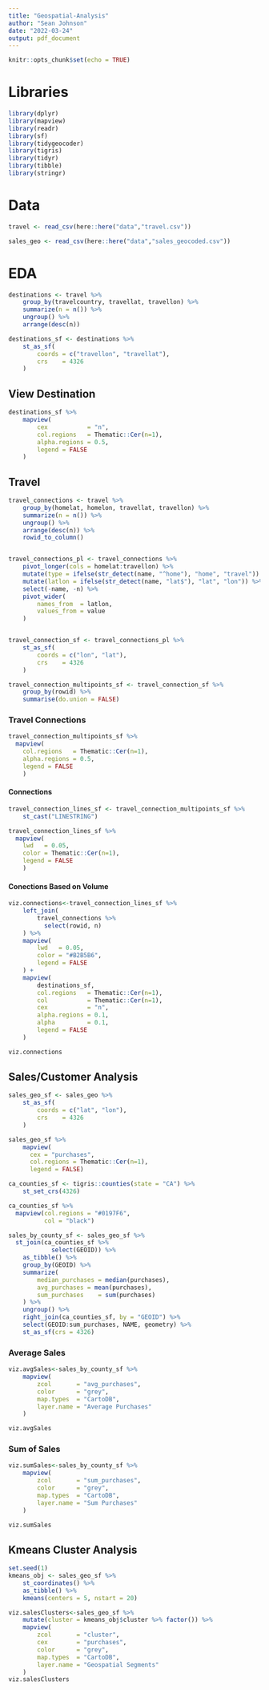 ```yaml
---
title: "Geospatial-Analysis"
author: "Sean Johnson"
date: "2022-03-24"
output: pdf_document
---
```


```r
knitr::opts_chunk$set(echo = TRUE)
```

# Libraries
```r
library(dplyr)
library(mapview) 
library(readr)
library(sf)    
library(tidygeocoder) 
library(tigris)
library(tidyr)
library(tibble)
library(stringr)
```

# Data
```r
travel <- read_csv(here::here("data","travel.csv"))

sales_geo <- read_csv(here::here("data","sales_geocoded.csv"))
```

# EDA
```r
destinations <- travel %>%
    group_by(travelcountry, travellat, travellon) %>%
    summarize(n = n()) %>%
    ungroup() %>%
    arrange(desc(n))

destinations_sf <- destinations %>%
    st_as_sf(
        coords = c("travellon", "travellat"),
        crs    = 4326
    )
```

## View Destination
```r
destinations_sf %>%
    mapview(
        cex           = "n",
        col.regions   = Thematic::Cer(n=1),
        alpha.regions = 0.5,
        legend = FALSE
    )
```

## Travel
```r
travel_connections <- travel %>%
    group_by(homelat, homelon, travellat, travellon) %>%
    summarize(n = n()) %>%
    ungroup() %>%
    arrange(desc(n)) %>%
    rowid_to_column()


travel_connections_pl <- travel_connections %>%
    pivot_longer(cols = homelat:travellon) %>%
    mutate(type = ifelse(str_detect(name, "^home"), "home", "travel")) %>%
    mutate(latlon = ifelse(str_detect(name, "lat$"), "lat", "lon")) %>%
    select(-name, -n) %>%
    pivot_wider(
        names_from  = latlon,
        values_from = value
    )


travel_connection_sf <- travel_connections_pl %>%
    st_as_sf(
        coords = c("lon", "lat"),
        crs    = 4326
    )

travel_connection_multipoints_sf <- travel_connection_sf %>%
    group_by(rowid) %>%
    summarise(do.union = FALSE)
```

### Travel Connections
```r
travel_connection_multipoints_sf %>%
  mapview(
    col.regions   = Thematic::Cer(n=1),
    alpha.regions = 0.5,
    legend = FALSE
    )
```

####  Connections
```r
travel_connection_lines_sf <- travel_connection_multipoints_sf %>%
    st_cast("LINESTRING")

travel_connection_lines_sf %>% 
  mapview(
    lwd   = 0.05,
    color = Thematic::Cer(n=1),
    legend = FALSE
    )
```


#### Conections Based on Volume
```r
viz.connections<-travel_connection_lines_sf %>%
    left_join(
        travel_connections %>% 
          select(rowid, n)
    ) %>%
    mapview(
        lwd   = 0.05,
        color = "#B2B5B6",
        legend = FALSE
    ) +
    mapview(
        destinations_sf,
        col.regions   = Thematic::Cer(n=1),
        col           = Thematic::Cer(n=1),
        cex           = "n",
        alpha.regions = 0.1,
        alpha         = 0.1,
        legend = FALSE
    )

viz.connections
```

## Sales/Customer Analysis
```r
sales_geo_sf <- sales_geo %>%
    st_as_sf(
        coords = c("lat", "lon"),
        crs    = 4326
    )

sales_geo_sf %>%
    mapview(
      cex = "purchases",
      col.regions = Thematic::Cer(n=1),
      legend = FALSE)
```

```r
ca_counties_sf <- tigris::counties(state = "CA") %>%
    st_set_crs(4326)
```


```r
ca_counties_sf %>% 
  mapview(col.regions = "#0197F6",
          col = "black")
```

```r
sales_by_county_sf <- sales_geo_sf %>%
  st_join(ca_counties_sf %>%
            select(GEOID)) %>%
    as_tibble() %>%
    group_by(GEOID) %>%
    summarize(
        median_purchases = median(purchases),
        avg_purchases = mean(purchases),
        sum_purchases    = sum(purchases)
    ) %>%
    ungroup() %>%
    right_join(ca_counties_sf, by = "GEOID") %>%
    select(GEOID:sum_purchases, NAME, geometry) %>%
    st_as_sf(crs = 4326)
```

### Average Sales
```r
viz.avgSales<-sales_by_county_sf %>%
    mapview(
        zcol       = "avg_purchases",
        color      = "grey",
        map.types  = "CartoDB",
        layer.name = "Average Purchases"
    )

viz.avgSales
```

### Sum of Sales
```r
viz.sumSales<-sales_by_county_sf %>%
    mapview(
        zcol       = "sum_purchases",
        color      = "grey",
        map.types  = "CartoDB",
        layer.name = "Sum Purchases"
    )

viz.sumSales
```

## Kmeans Cluster Analysis
```r
set.seed(1)
kmeans_obj <- sales_geo_sf %>%
    st_coordinates() %>%
    as_tibble() %>%
    kmeans(centers = 5, nstart = 20)
```

```r
viz.salesClusters<-sales_geo_sf %>%
    mutate(cluster = kmeans_obj$cluster %>% factor()) %>%
    mapview(
        zcol       = "cluster",
        cex        = "purchases",
        color      = "grey",
        map.types  = "CartoDB",
        layer.name = "Geospatial Segments"
    )
viz.salesClusters
```


